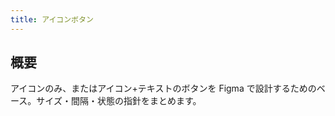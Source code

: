 ```yaml
---
title: アイコンボタン
---
```


## 概要

アイコンのみ、またはアイコン+テキストのボタンを Figma で設計するためのベース。サイズ・間隔・状態の指針をまとめます。

<CardGrid columns={3} gap="medium">
  <Card
    title="基本的な作り方"
    description="レイアウト（アイコン位置/テキスト間隔）と最小サイズの設計。"
    link="./基本的な作り方"
  />
  <Card
    title="状態の作り方"
    description="Default/Hover/Focus/Disabled/Loading の管理。"
    link="./状態の作り方"
  />
  <Card
    title="インタラクションの作り方"
    description="押下/ローディング/グループ利用の表現。"
    link="./インタラクションの作り方"
  />
</CardGrid>
